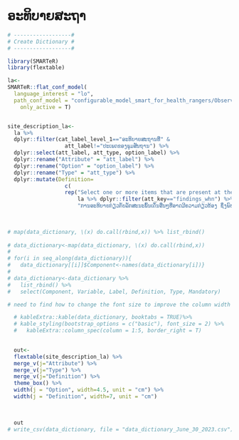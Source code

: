 # ອະທິບາຍສະຖາ {.unnumbered}

```r

# ------------------#
# Create Dictionary #
# ------------------#

library(SMARTeR)
library(flextable)

la<-
SMARTeR::flat_conf_model(
  language_interest = "lo",
  path_conf_model = "configurable_model_smart_for_health_rangers/Observations_Final_conf_model_smart_for_health_rangers.xml",
    only_active = T)


site_description_la<-  
  la %>% 
  dplyr::filter(cat_label_level_1=="ອະທິບາຍສະຖານທີ່" &
                  att_label!="ປະເພດຂອງພູມສັນຖານ") %>% 
  dplyr::select(att_label, att_type, option_label) %>% 
  dplyr::rename("Attribute" = "att_label") %>% 
  dplyr::rename("Option" = "option_label") %>% 
  dplyr::rename("Type" = "att_type") %>% 
  dplyr::mutate(Definition=
                  c(
                  rep("Select one or more items that are present at the Incident. If there are other relevant features at the Incident not provided in the options that could have disease or death implications, it is possible to select the option 'Other Findings' and a text box will pop-up to describe them", 
                      la %>% dplyr::filter(att_key=="findings_whn") %>% nrow()),
                      "ການອະທິບາຍ​ກ່ຽວ​ກັບ​ລັກ​ສະ​ນະພົ້ນເດັ່ນອື່ນໆ​ທີ່ອາດມີຄວາມກ່ຽວຂ້ອງ ຊຶ່ງພົບເຫັນຢູ່ບໍລິເວນພື້ນທີ່ພົບເຫດການ  ທີ່​ສາ​ມາດ​ເກີດ​ຜົນ​ກະ​ທົບທາງ​ລະ​ບາດ​ວິທະຍາ"))

    
        
# map(data_dictionary, \(x) do.call(rbind,x)) %>% list_rbind()
    
# data_dictionary<-map(data_dictionary, \(x) do.call(rbind,x)) 
# 
# for(i in seq_along(data_dictionary)){
#   data_dictionary[[i]]$Component<-names(data_dictionary[i])}
# 
# data_dictionary<-data_dictionary %>% 
#   list_rbind() %>% 
#   select(Component, Variable, Label, Definition, Type, Mandatory)

# need to find how to change the font size to improve the column width

  # kableExtra::kable(data_dictionary, booktabs = TRUE)%>%
  # kable_styling(bootstrap_options = c("basic"), font_size = 2) %>% 
  #   kableExtra::column_spec(column = 1:5, border_right = T) 

  
  out<-  
  flextable(site_description_la) %>% 
  merge_v(j="Attribute") %>% 
  merge_v(j="Type") %>% 
  merge_v(j="Definition") %>% 
  theme_box() %>% 
  width(j = "Option", width=4.5, unit = "cm") %>% 
  width(j = "Definition", width=7, unit = "cm")
  
  

  out
# write_csv(data_dictionary, file = "data_dictionary_June_30_2023.csv")

```

